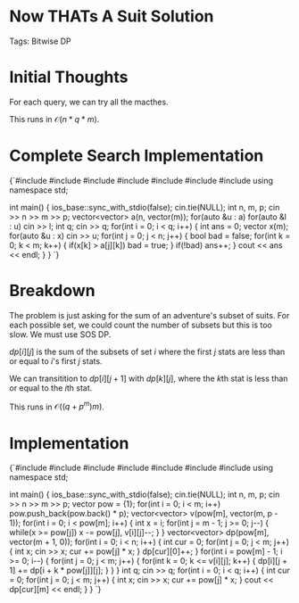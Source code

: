 


<Sidebar moduleName={moduleName} /> 

# Now THATs A Suit Solution

Tags: Bitwise DP 

# Initial Thoughts

For each query, we can try all the macthes.

This runs in $\mathcal{O}(n*q*m)$.

# Complete Search Implementation

<div style={{ transform: 'translateX(150px)' }}>
  <SyntaxHighlighter language="cpp" style={okaidia}>
{`#include <queue>
#include <cmath>
#include <cstdio>
#include <vector>
#include <iostream> 
#include <algorithm>
#include <map>
using namespace std;



int main() {
    ios_base::sync_with_stdio(false);
    cin.tie(NULL);
    int n, m, p; 
    cin >> n >> m >> p; 
    vector<vector<int>> a(n, vector<int>(m)); 
    for(auto &u : a) for(auto &l : u) cin >> l; 
    int q; 
    cin >> q; 
    for(int i = 0; i < q; i++) {
        int ans = 0; 
        vector<int> x(m);
        for(auto &u : x) cin >> u; 
        for(int j = 0; j < n; j++) {
            bool bad = false; 
            for(int k = 0; k < m; k++) {
                if(x[k] > a[j][k]) bad = true; 
            }
            if(!bad) ans++; 
        }
        cout << ans << endl;
    }
}
`}
  </SyntaxHighlighter>
</div>

# Breakdown 

The problem is just asking for the sum of an adventure's subset of suits. For each possible set, 
we could count the number of subsets but this is too slow. We must use SOS DP. 

$dp[i][j]$ is the sum of the subsets of set $i$ where the first $j$ stats are less than 
or equal to $i$'s first $j$ stats. 

We can transitition to $dp[i][j + 1]$ with $dp[k][j]$, where the $k$th stat is less than or equal to the $i$th stat. 

This runs in $\mathcal{O}((q+p^m)m)$.

# Implementation

<div style={{ transform: 'translateX(150px)' }}>
  <SyntaxHighlighter language="cpp" style={okaidia}>
{`#include <queue>
#include <cmath>
#include <cstdio>
#include <vector>
#include <iostream> 
#include <algorithm>
#include <map>
using namespace std;



int main() {
    ios_base::sync_with_stdio(false);
    cin.tie(NULL);
    int n, m, p; 
    cin >> n >> m >> p; 
    vector<int> pow = {1}; 
    for(int i = 0; i < m; i++) pow.push_back(pow.back() * p); 
    vector<vector<int>> v(pow[m], vector<int>(m, p - 1)); 
    for(int i = 0; i < pow[m]; i++) {
        int x = i; 
        for(int j = m - 1; j >= 0; j--) {
            while(x >= pow[j]) x -= pow[j], v[i][j]--; 
        }
    }
    vector<vector<int>> dp(pow[m], vector<int>(m + 1, 0)); 
    for(int i = 0; i < n; i++) {
        int cur = 0;
        for(int j = 0; j < m; j++) {
            int x; 
            cin >> x; 
            cur += pow[j] * x; 
        }
        dp[cur][0]++; 
    }
    for(int i = pow[m] - 1; i >= 0; i--) { 
        for(int j = 0; j < m; j++) {
            for(int k = 0; k <= v[i][j]; k++) {
                dp[i][j + 1] += dp[i + k * pow[j]][j]; 
            }
        }
    }
    int q; 
    cin >> q; 
    for(int i = 0; i < q; i++) {
        int cur = 0;
        for(int j = 0; j < m; j++) {
            int x; 
            cin >> x; 
            cur += pow[j] * x; 
        }
        cout << dp[cur][m] << endl;
    }
}
`}
  </SyntaxHighlighter>
</div>

